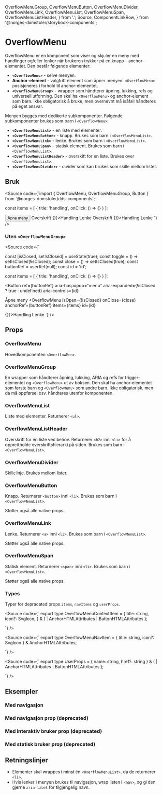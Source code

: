   OverflowMenuGroup,
  OverflowMenuButton,
  OverflowMenuDivider,
  OverflowMenuLink,
  OverflowMenuList,
  OverflowMenuSpan,
  OverflowMenuListHeader,
} from '.';
  Source,
  ComponentLinkRow,
} from '@norges-domstoler/storybook-components';

<Meta of={OverflowMenuStories} />

# OverflowMenu

<ComponentLinkRow
  docsHref="https://design.domstol.no/987b33f71/p/76d235-overflowmenu/b/5650fd"
  figmaHref="https://www.figma.com/file/ewqSDmkgqDQ5PyOsRp4V5b/?node-id=5773%3A159680"
  githubHref="https://github.com/domstolene/designsystem/tree/main/packages/components/src/components/OverflowMenu"
  withBottomSpacing
/>

OverflowMenu er en komponent som viser og skjuler en meny med handlinger og/eller lenker når brukeren trykker på en knapp - anchor-elementet. Den består følgende elementer:

- **`<OverflowMenu>`** - selve menyen.
- **Anchor-element** - valgfritt element som åpner menyen. `<OverflowMenu>` posisjoneres i forhold til anchor-elementet.
- **`<OverflowMenuGroup>`** - wrapper som håndterer åpning, lukking, refs og universell utforming. Den skal ha `<OverflowMenu>` og anchor-element som barn. Ikke obligatorisk å bruke, men overnevnt må isåfall håndteres på eget ansvar.

Menyen bygges med dedikerte subkomponenter. Følgende subkomponenter brukes som barn i `<OverflowMenu>`:

- **`<OverflowMenuList>`** - en liste med elementer.
- **`<OverflowMenuButton>`** - knapp. Brukes som barn i `<OverflowMenuList>`.
- **`<OverflowMenuLink>`** - lenke. Brukes som barn i `<OverflowMenuList>`.
- **`<OverflowMenuSpan>`** - statisk element. Brukes som barn i `<OverflowMenuList>`.
- **`<OverflowMenuListHeader>`** - overskift for en liste. Brukes over `<OverflowMenuList>`.
- **`<OverflowMenuDivider>`** - divider som kan brukes som skille mellom lister.

## Bruk

<Source
  code={`import { OverflowMenu, OverflowMenuGroup, Button } from '@norges-domstoler/dds-components';

const items = [
{ title: 'handling', onClick: () => {} }
];

<OverflowMenuGroup>
  <Button>Åpne meny</Button>
  <OverflowMenu>
    <OverflowMenuList>
      <OverflowMenuListHeader>Overskrift</OverflowMenuListHeader>
      <OverflowMenuButton onClick={() => {}}>Handling</OverflowMenuButton>
      <OverflowMenuLink href="/">Lenke</OverflowMenuLink>
    </OverflowMenuList>
    <OverflowMenuDivider />
    <OverflowMenuList>
      <OverflowMenuListHeader>Overskrift</OverflowMenuListHeader>
      <OverflowMenuButton onClick={() => {}}>Handling</OverflowMenuButton>
      <OverflowMenuLink href="/">Lenke</OverflowMenuLink>
    </OverflowMenuList>
  </OverflowMenu>
</OverflowMenuGroup>
`} />

### Uten `<OverflowMenuGroup>`

<Source
  code={`

const [isClosed, setIsClosed] = useState(true);
const toggle = () => setIsClosed(!isClosed);
const close = () => setIsClosed(true);
const buttonRef = userRef(null);
const id = 'id';

const items = [
{ title: 'handling', onClick: () => {} }
];

<Button
  ref={buttonRef}
  aria-haspopup="menu"
  aria-expanded={!isClosed ? true : undefined}
  aria-controls={id}
>
  Åpne meny
</Button>
<OverflowMenu
  isOpen={!isClosed}
  onClose={close}
  anchorRef={buttonRef}
  items={items}
  id={id}
>
  <OverflowMenuList>
    <OverflowMenuButton onClick={() => {}}>Handling</OverflowMenuButton>
    <OverflowMenuLink href="/">Lenke</OverflowMenuLink>
  </OverflowMenuList>
</OverflowMenu>
`} />

## Props

### OverflowMenu

Hovedkomponenten `<OverflowMen>`.

<Canvas>
  <Story of={OverflowMenuStories.Default} />
</Canvas>
<Controls of={OverflowMenuStories.Default} />

### OverflowMenuGroup

En wrapper som håndterer åpning, lukking, ARIA og refs for trigger-elementet og `<OverflowMenu>` ut av boksen. Den skal ha anchor-elementet som første barn og `<OverflowMenu>` som andre barn. Ikke obligatorisk, men da må oppførsel osv. håndteres utenfor komponenten.

<ArgTypes of={OverflowMenuGroup} />

### OverflowMenuList

Liste med elementer. Returnerer `<ul>`.

### OverflowMenuListHeader

Overskrift for en liste ved behov. Returnerer `<h2>` inni `<li>` for å opprettholde overskriftshierarki på siden. Brukes som barn i `<OverflowMenuList>`.

### OverflowMenuDivider

Skillelinje. Brukes mellom lister.

<ArgTypes of={OverflowMenuDivider} />

### OverflowMenuButton

Knapp. Returnerer `<button>` inni `<li>`. Brukes som barn i `<OverflowMenuList>`.

<ArgTypes of={OverflowMenuButton} />

Støtter også alle native props.

### OverflowMenuLink

Lenke. Returnerer `<a>` inni `<li>`. Brukes som barn i `<OverflowMenuList>`.

<ArgTypes of={OverflowMenuLink} />
Støtter også alle native props.

### OverflowMenuSpan

Statisk element. Returnerer `<span>` inni `<li>`. Brukes som barn i `<OverflowMenuList>`.

<ArgTypes of={OverflowMenuSpan} />
Støtter også alle native props.

### Types

Typer for depracated props `items`, `navItems` og `userProps`.

<Source
  code={`
  export type OverflowMenuContextItem = {
  title: string,
  icon?: SvgIcon,
  } & (
  | AnchorHTMLAttributes<HTMLAnchorElement>
  | ButtonHTMLAttributes<HTMLButtonElement>
  );

`}
/>

<Source
  code={`
  export type OverflowMenuNavItem = {
  title: string,
  icon?: SvgIcon
  } & AnchorHTMLAttributes<HTMLAnchorElement>;

`}
/>

<Source
  code={`
  export type UserProps = {
  name: string,
  href?: string
  } & (
  | AnchorHTMLAttributes<HTMLAnchorElement>
  | ButtonHTMLAttributes<HTMLButtonElement>
  );

`}
/>

## Eksempler

### Med navigasjon

<Canvas of={OverflowMenuStories.WithNavigation} />

### Med navigasjon prop (deprecated)

<Canvas of={OverflowMenuStories.WithNavItemsProp} />

### Med interaktiv bruker prop (deprecated)

<Canvas of={OverflowMenuStories.WithInteractiveUserProp} />

### Med statisk bruker prop (deprecated)

<Canvas of={OverflowMenuStories.WithStaticUserProp} />

## Retningslinjer

- Elementer skal wrappes i minst én `<OverflowMenuList>`, da de returnerer `<li>`.
- Hvis lenker i menyen brukes til navigasjon, wrap listen i `<nav>`, og gi den gjerne `aria-label` for tilgjengelig navn.
